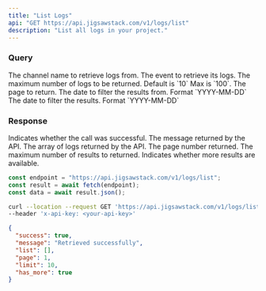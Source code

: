 ```yaml
---
title: "List Logs"
api: "GET https://api.jigsawstack.com/v1/logs/list"
description: "List all logs in your project."
---
```


### Query

<ParamField query="channel_name" type="string">
  The channel name to retrieve logs from.
</ParamField>

<ParamField query="event" type="string">
  The event to retrieve its logs.
</ParamField>

<ParamField query="limit" default="10" type="number">
  The maximum number of logs to be returned. Default is `10` Max is `100`.
</ParamField>

<ParamField query="page" default="0" type="number">
  The page to return.
</ParamField>

<ParamField query="from" type="string">
  The date to filter the results from. Format `YYYY-MM-DD`
</ParamField>

<ParamField query="to" type="string">
  The date to filter the results. Format `YYYY-MM-DD`
</ParamField>

<Snippet file="header.mdx" />

### Response

<ResponseField name="success" type="boolean">
  Indicates whether the call was successful.
</ResponseField>

<ResponseField name="message" type="string">
  The message returned by the API.
</ResponseField>

<ResponseField name="list" type="array">
  The array of logs returned by the API.
</ResponseField>

<ResponseField name="page" type="number">
  The page number returned.
</ResponseField>

<ResponseField name="limit" type="number">
  The maximum number of results to returned.
</ResponseField>

<ResponseField name="has_more" type="boolean">
  Indicates whether more results are available.
</ResponseField>

<RequestExample>

```javascript Node.js
const endpoint = "https://api.jigsawstack.com/v1/logs/list";
const result = await fetch(endpoint);
const data = await result.json();
```

```bash cURL
curl --location --request GET 'https://api.jigsawstack.com/v1/logs/list' \
--header 'x-api-key: <your-api-key>'
```

</RequestExample>

<ResponseExample>

```json Response
{
  "success": true,
  "message": "Retrieved successfully",
  "list": [],
  "page": 1,
  "limit": 10,
  "has_more": true
}
```

</ResponseExample>

